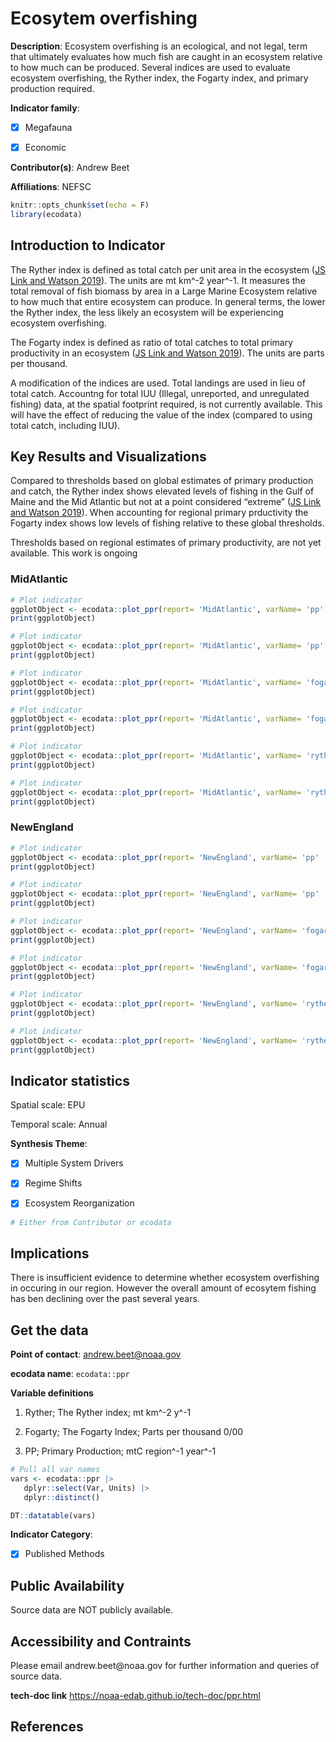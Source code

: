 # Ecosytem overfishing

**Description**: Ecosystem overfishing is an ecological, and not legal, term that ultimately evaluates how much fish are caught in an ecosystem relative to how much can be produced. Several indices are used to evaluate ecosystem overfishing, the Ryther index, the Fogarty index, and primary production required.

**Indicator family**: 

- [X] Megafauna
- [X] Economic


**Contributor(s)**: Andrew Beet

**Affiliations**: NEFSC

```{r echo=FALSE}
knitr::opts_chunk$set(echo = F)
library(ecodata)
```
## Introduction to Indicator
The Ryther index is defined as total catch per unit area in the ecosystem ([JS Link and Watson 2019](https://noaa-edab.github.io/tech-doc/ecosystem-overfishing.html#ref-link2019eof)). The units are mt km^-2 year^-1. It measures the total removal of fish biomass by area in a Large Marine Ecosystem relative to how much that entire ecosystem can produce.  In general terms, the lower the Ryther index, the less likely an ecosystem will be experiencing ecosystem overfishing.

The Fogarty index is defined as ratio of total catches to total primary productivity in an ecosystem ([JS Link and Watson 2019](https://noaa-edab.github.io/tech-doc/ecosystem-overfishing.html#ref-link2019eof)). The units are parts per thousand.

A modification of the indices are used. Total landings are used in lieu of total catch. Accountng for total IUU (Illegal, unreported, and unregulated fishing) data, at the spatial footprint required, is not currently available. This will have the effect of reducing the value of the index (compared to using total catch, including IUU).

## Key Results and Visualizations
Compared to thresholds based on global estimates of primary production and catch, the Ryther index shows elevated levels of fishing in the Gulf of Maine and the Mid Atlantic but not at a point considered "extreme" ([JS Link and Watson 2019](https://noaa-edab.github.io/tech-doc/ecosystem-overfishing.html#ref-link2019eof)). When accounting for regional primary prductivity the Fogarty index shows low levels of fishing relative to these global thresholds.

Thresholds based on regional estimates of primary productivity, are not yet available. This work is ongoing

### MidAtlantic

```{r plot_pprMidAtlanticppglobal}
# Plot indicator
ggplotObject <- ecodata::plot_ppr(report= 'MidAtlantic', varName= 'pp' ,threshold= 'global')
print(ggplotObject)
```

```{r plot_pprMidAtlanticppregional}
# Plot indicator
ggplotObject <- ecodata::plot_ppr(report= 'MidAtlantic', varName= 'pp' ,threshold= 'regional')
print(ggplotObject)
```

```{r plot_pprMidAtlanticfogartyglobal}
# Plot indicator
ggplotObject <- ecodata::plot_ppr(report= 'MidAtlantic', varName= 'fogarty' ,threshold= 'global')
print(ggplotObject)
```

```{r plot_pprMidAtlanticfogartyregional}
# Plot indicator
ggplotObject <- ecodata::plot_ppr(report= 'MidAtlantic', varName= 'fogarty' ,threshold= 'regional')
print(ggplotObject)
```

```{r plot_pprMidAtlanticrytherglobal}
# Plot indicator
ggplotObject <- ecodata::plot_ppr(report= 'MidAtlantic', varName= 'ryther' ,threshold= 'global')
print(ggplotObject)
```

```{r plot_pprMidAtlanticrytherregional}
# Plot indicator
ggplotObject <- ecodata::plot_ppr(report= 'MidAtlantic', varName= 'ryther' ,threshold= 'regional')
print(ggplotObject)
```

### NewEngland

```{r plot_pprNewEnglandppglobal}
# Plot indicator
ggplotObject <- ecodata::plot_ppr(report= 'NewEngland', varName= 'pp' ,threshold= 'global')
print(ggplotObject)
```

```{r plot_pprNewEnglandppregional}
# Plot indicator
ggplotObject <- ecodata::plot_ppr(report= 'NewEngland', varName= 'pp' ,threshold= 'regional')
print(ggplotObject)
```

```{r plot_pprNewEnglandfogartyglobal}
# Plot indicator
ggplotObject <- ecodata::plot_ppr(report= 'NewEngland', varName= 'fogarty' ,threshold= 'global')
print(ggplotObject)
```

```{r plot_pprNewEnglandfogartyregional}
# Plot indicator
ggplotObject <- ecodata::plot_ppr(report= 'NewEngland', varName= 'fogarty' ,threshold= 'regional')
print(ggplotObject)
```

```{r plot_pprNewEnglandrytherglobal}
# Plot indicator
ggplotObject <- ecodata::plot_ppr(report= 'NewEngland', varName= 'ryther' ,threshold= 'global')
print(ggplotObject)
```

```{r plot_pprNewEnglandrytherregional}
# Plot indicator
ggplotObject <- ecodata::plot_ppr(report= 'NewEngland', varName= 'ryther' ,threshold= 'regional')
print(ggplotObject)
```


## Indicator statistics 
Spatial scale: EPU

Temporal scale: Annual

**Synthesis Theme**:

- [X] Multiple System Drivers
- [X] Regime Shifts
- [X] Ecosystem Reorganization


```{r autostats_ppr}
# Either from Contributor or ecodata
```

## Implications
There is insufficient evidence to determine whether ecosystem overfishing in occuring in our region. However the overall amount  of ecosytem fishing has ben declining over the past several years.

## Get the data

**Point of contact**: [andrew.beet@noaa.gov](mailto:andrew.beet@noaa.gov){.email}

**ecodata name**: `ecodata::ppr`

**Variable definitions**

1. Ryther; The Ryther index; mt km^-2 y^-1 2. Fogarty; The Fogarty Index; Parts per thousand 0/00 
3. PP; Primary Production; mtC region^-1 year^-1

```{r vars_ppr}
# Pull all var names
vars <- ecodata::ppr |>
   dplyr::select(Var, Units) |>
   dplyr::distinct()

DT::datatable(vars)
```
**Indicator Category**:

- [X] Published Methods


## Public Availability

Source data are NOT publicly available.

## Accessibility and Contraints

Please email andrew.beet@noaa.gov for further information and queries of source data.

**tech-doc link**
<https://noaa-edab.github.io/tech-doc/ppr.html>

## References

